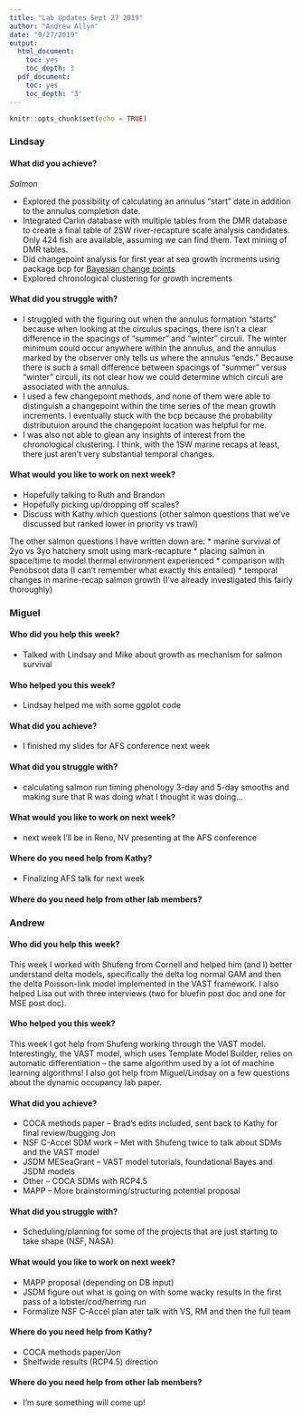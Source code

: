 ```yaml
---
title: "Lab Updates Sept 27 2019"
author: "Andrew Allyn"
date: "9/27/2019"
output:
  html_document:
    toc: yes
    toc_depth: 3
  pdf_document:
    toc: yes
    toc_depth: '3'
---
```


```r
knitr::opts_chunk$set(echo = TRUE)
```
### Lindsay

#### What did you achieve?

*Salmon*

* Explored the possibility of calculating an annulus "start" date in addition to the annulus completion date. 
* Integrated Carlin database with multiple tables from the DMR database to create a final table of 2SW river-recapture scale analysis candidates. Only 424 fish are available, assuming we can find them. Text mining of DMR tables. 
* Did changepoint analysis for first year at sea growth incrments using package bcp for [Bayesian change points](http://rpubs.com/lgcarlson/carlinBCP)
* Explored chronological clustering for growth increments

#### What did you struggle with?

* I struggled with the figuring out when the annulus formation "starts" because when looking at the circulus spacings, there isn't a clear difference in the spacings  of "summer" and "winter" circuli. The winter minimum could occur anywhere within the annulus, and the annulus marked by the observer only tells us where the annulus "ends." Because there is such a small difference between spacings of "summer" versus "winter" circuli, its not clear how we could determine which circuli are associated with the annulus. 
* I used a few changepoint methods, and none of them were able to distinguish a changepoint within the time series of the mean growth increments. I eventually stuck with the bcp because the probability distributuion around the changepoint location was helpful for me. 
* I was also not able to glean any insights of interest from the chronological clustering. I think, with the 1SW marine recaps at least, there just aren't very substantial temporal changes. 

#### What would you like to work on next week?

* Hopefully talking to Ruth and Brandon
* Hopefully picking up/dropping off scales?
* Discuss with Kathy which questions (other salmon questions that we've discussed but ranked lower in priority vs trawl)

The other salmon questions I have written down are: 
* marine survival of 2yo vs 3yo hatchery smolt using mark-recapture
* placing salmon in space/time to model thermal environment experienced
* comparison with Penobscot data (I can't remember what exactly this entailed)
* temporal changes in marine-recap salmon growth (I've already investigated this fairly thoroughly)

### Miguel

#### Who did you help this week?

* Talked with Lindsay and Mike about growth as mechanism for salmon survival

#### Who helped you this week?

* Lindsay helped me with some ggplot code

#### What did you achieve?

* I finished my slides for AFS conference next week

#### What did you struggle with?

* calculating salmon run timing phenology 3-day and 5-day smooths and making sure that R was doing what I thought it was doing...

#### What would you like to work on next week?

* next week I'll be in Reno, NV presenting at the AFS conference

#### Where do you need help from Kathy?

* Finalizing AFS talk for next week

#### Where do you need help from other lab members?

### Andrew

#### Who did you help this week?

This week I worked with Shufeng from Cornell and helped him (and I) better understand delta models, specifically the delta log normal GAM and then the delta Poisson-link model implemented in the VAST framework. I also helped Lisa out with three interviews (two for bluefin post doc and one for MSE post doc).

#### Who helped you this week?

This week I got help from Shufeng working through the VAST model. Interestingly, the VAST model, which uses Template Model Builder, relies on automatic differentiation -- the same algorithm used by a lot of machine learning algorithms! I also got help from Miguel/Lindsay on a few questions about the dynamic occupancy lab paper.

#### What did you achieve?

* COCA methods paper -- Brad's edits included, sent back to Kathy for final review/bugging Jon
* NSF C-Accel SDM work -- Met with Shufeng twice to talk about SDMs and the VAST model
* JSDM MESeaGrant -- VAST model tutorials, foundational Bayes and JSDM models
* Other -- COCA SDMs with RCP4.5
* MAPP -- More brainstorming/structuring potential proposal

#### What did you struggle with?

* Scheduling/planning for some of the projects that are just starting to take shape (NSF, NASA)

#### What would you like to work on next week?

* MAPP proposal (depending on DB input)
* JSDM figure out what is going on with some wacky results in the first pass of a lobster/cod/herring run
* Formalize NSF C-Accel plan ater talk with VS, RM and then the full team

#### Where do you need help from Kathy?

* COCA methods paper/Jon
* Shelfwide results (RCP4.5) direction

#### Where do you need help from other lab members?

* I'm sure something will come up!